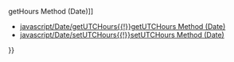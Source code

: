 {{Page_Title}}
{{Flags}}
{{Summary_Section|Sets the hour value in the Date object using local time.

}}
{{JS_Syntax|Formats={{JS_Syntax_Format
|Format= dateObj.'''setHours(''' numHours [ ''',''' numMin [ ''',''' numSec [ ''',''' numMilli ]]] ''')''' }}
|Values={{JS_Syntax_Parameter
|Name=dateObj
|Required=Required
|Description=Any Date object.}}{{JS_Syntax_Parameter
|Name=numHours
|Required=Required
|Description=A numeric value equal to the hours value.}}{{JS_Syntax_Parameter
|Name=numMin
|Required=Optional
|Description=A numeric value equal to the minutes value. Must be supplied if either of the following arguments is used.}}{{JS_Syntax_Parameter
|Name=numSec
|Required=Optional
|Description=A numeric value equal to the seconds value. Must be supplied if the following argument is used.}}{{JS_Syntax_Parameter
|Name=numMilli
|Required=Optional
|Description=A numeric value equal to the milliseconds value.}}
}}
{{Remarks_Section
|Remarks=All '''set''' methods taking optional arguments use the value returned from corresponding '''get''' methods, if you do not specify an optional argument. For example, if the numMinutes argument is not specified, JavaScript uses the value returned from the '''getMinutes''' method.

To set the hours value using Universal Coordinated Time (UTC), use the '''setUTCHours''' method.

If the value of an argument is greater than its range or is a negative number, other stored values are modified accordingly. For example, if the stored date is "Jan 5, 1996 00:00:00", and '''setHours(30)''' is called, the date is changed to "Jan 6, 1996 06:00:00." Negative numbers have a similar behavior.
}}
{{Examples_Section
|Not_required=No
|Examples={{Single_Example
|Language=JavaScript
|Description=The following example illustrates the use of the '''setHours''' method.

|Code= function SetHoursDemo(nhr, nmin, nsec){
    var d, s;                     //Declare variables.
    d = new Date();               //Create Date object.d.setHours( nhr , nmin , nsec ) ;  //Set hours, minutes, &amp; seconds.
    s = "Current setting is " + d.toLocaleString() 
    return(s);                    //Return new date setting.
 }
}}}}
{{See_Also_Section
|Manual_links=* [[javascript/Date/getHours{{!}}getHours Method (Date)]]
* [[javascript/Date/getUTCHours{{!}}getUTCHours Method (Date)]]
* [[javascript/Date/setUTCHours{{!}}setUTCHours Method (Date)]]
}}
{{Topics | JS Basic}}

{{External_Attribution
|Is_CC-BY-SA=No
|Sources=MSDN
|MDN_link=
|MSDN_link=http://msdn.microsoft.com/en-us/library/ie/f4a5xhxy(v=vs.94).aspx
|HTML5Rocks_link=
}}
